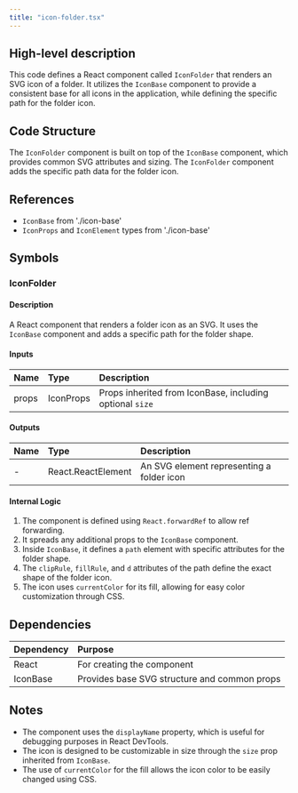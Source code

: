 ```yaml
---
title: "icon-folder.tsx"
---
```


## High-level description
This code defines a React component called `IconFolder` that renders an SVG icon of a folder. It utilizes the `IconBase` component to provide a consistent base for all icons in the application, while defining the specific path for the folder icon.

## Code Structure
The `IconFolder` component is built on top of the `IconBase` component, which provides common SVG attributes and sizing. The `IconFolder` component adds the specific path data for the folder icon.

## References
- `IconBase` from './icon-base'
- `IconProps` and `IconElement` types from './icon-base'

## Symbols

### IconFolder
#### Description
A React component that renders a folder icon as an SVG. It uses the `IconBase` component and adds a specific path for the folder shape.

#### Inputs
| Name | Type | Description |
|:-----|:-----|:------------|
| props | IconProps | Props inherited from IconBase, including optional `size` |

#### Outputs
| Name | Type | Description |
|:-----|:-----|:------------|
| - | React.ReactElement | An SVG element representing a folder icon |

#### Internal Logic
1. The component is defined using `React.forwardRef` to allow ref forwarding.
2. It spreads any additional props to the `IconBase` component.
3. Inside `IconBase`, it defines a `path` element with specific attributes for the folder shape.
4. The `clipRule`, `fillRule`, and `d` attributes of the path define the exact shape of the folder icon.
5. The icon uses `currentColor` for its fill, allowing for easy color customization through CSS.

## Dependencies
| Dependency | Purpose |
|:-----------|:--------|
| React | For creating the component |
| IconBase | Provides base SVG structure and common props |

## Notes
- The component uses the `displayName` property, which is useful for debugging purposes in React DevTools.
- The icon is designed to be customizable in size through the `size` prop inherited from `IconBase`.
- The use of `currentColor` for the fill allows the icon color to be easily changed using CSS.